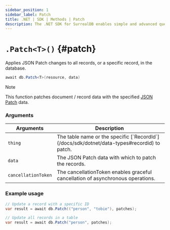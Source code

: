 ```yaml
---
sidebar_position: 1
sidebar_label: Patch
title: .NET | SDK | Methods | Patch
description: The .NET SDK for SurrealDB enables simple and advanced querying of a remote or embedded database.
---
```



# `.Patch<T>()` {#patch}

Applies JSON Patch changes to all records, or a specific record, in the database.

```csharp title="Method Syntax"
await db.Patch<T>(resource, data)
```

> [!NOTE]
> This function patches document / record data with the specified <a href="https://jsonpatch.com/">JSON Patch</a> data.

### Arguments

<table>
    <thead>
        <tr>
            <th colspan="2" scope="col">Arguments</th>
            <th colspan="2" scope="col">Description</th>
        </tr>
    </thead>  
    <tbody>
        <tr>
            <td colspan="2" scope="row" data-label="Arguments">
                <code>thing</code>
                <Label label="required" />
            </td>
            <td colspan="2" scope="row" data-label="Description">
                The table name or the specific [`RecordId`](/docs/sdk/dotnet/data-types#recordid) to patch.
            </td>
        </tr>
        <tr>
            <td colspan="2" scope="col" scope="row" data-label="Arguments">
                <code>data</code>
                <Label label="optional" />
            </td>
            <td colspan="2" scope="col" scope="row" data-label="Description">
                The JSON Patch data with which to patch the records.
            </td>
        </tr>
        <tr>
            <td colspan="2" scope="col" scope="row" data-label="Arguments">
                <code>cancellationToken</code>
                <Label label="optional" />
            </td>
            <td colspan="2" scope="col" scope="row" data-label="Description">
                The cancellationToken enables graceful cancellation of asynchronous operations.
            </td>
        </tr>
    </tbody>
</table>

### Example usage

```csharp
// Update a record with a specific ID
var result = await db.Patch(("person", "tobie"), patches);

// Update all records in a table
var result = await db.Patch("person", patches);
```